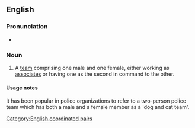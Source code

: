 ==English==

===Pronunciation===
* {{audio|en-au-dog and cat.ogg|Audio (AU)|lang=en}}

===Noun===
{{en-noun|head=[[dog]] and [[cat]]|dogs and cats}}

# {{lb|en|idiomatic}} A [[team]] comprising one male and one female, either working as [[associates]] or having one as the second in command to the other.

====Usage notes====
It has been popular in police organizations to refer to a two-person police team which has both a male and a female member as a 'dog and cat team'.

[[Category:English coordinated pairs]]